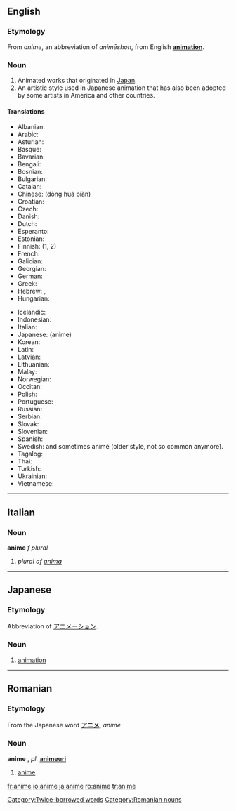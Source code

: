 {{see|animé}}
==English==

===Etymology===
From {{Ja.}} {{JAchar|[[アニメ]]}} ''anime'', an abbreviation of {{JAchar|[[アニメーション]]}} ''animēshon'', from English '''[[animation]]'''.

===Noun===
{{en-noun|pl=anime|pl2=animes}}

# Animated works that originated in [[Japan]].
# An artistic style used in Japanese animation that has also been adopted by some artists in America and other countries.

====Translations====
{{trans-top|Animated works that originated in Japan}}
*Albanian: {{t|sq|anime}}
*Arabic: {{t|ar|أنمي}}
*Asturian: {{t|ast|anime}}
*Basque: {{t|eu|anime}}
*Bavarian: {{t|bar|anime}}
*Bengali: {{t|bn|অ্যানিমে}}
*Bosnian: {{t|bs|anime}}
*Bulgarian: {{t|bg|aниме}}
*Catalan: {{t|ca|anime}}
*Chinese: {{t|zh|日本动画}} (dòng huà piàn)
*Croatian: {{t|hr|anime}}
*Czech: {{t|cs|anime}}
*Danish: {{t|da|anime}}
*Dutch: {{t|nl|anime}}
*Esperanto: {{t|eo|animeo}}
*Estonian: {{t|et|anime}}
*Finnish: {{t|fi|anime}} (1, 2)
*French: {{t|fr|animé}}
*Galician: {{t|gl|anime}}
*Georgian: {{t|ka|ანიმე}}
*German: {{t|de|anime}}
*Greek: {{t|el|anime}}
*Hebrew: {{t|he|אנימציה יפנית}}, {{t|he|אנימה}}
*Hungarian: {{t|hu|anime}}
{{trans-mid}}
*Icelandic: {{t|is|anime}}
*Indonesian: {{t|id|anime}}
*Italian: {{t|it|anime}}
*Japanese: {{t|ja|アニメ}} (anime)
*Korean: {{t|ko|일본의 애니메이션}}
*Latin: {{t|la|anime}}
*Latvian: {{t|lv|anime}}
*Lithuanian: {{t|lt|anime}}
*Malay: {{t|ms|anime}}
*Norwegian: {{t|no|anime}}
*Occitan: {{t|oc|anime}}
*Polish: {{t|pl|anime}}
*Portuguese: {{t|pt|anime}}
*Russian: {{t|ru|aниме}}
*Serbian: {{t|sr|aниме}}
*Slovak: {{t|sk|anime}}
*Slovenian: {{t|sl|anime}}
*Spanish: {{t|es|anime}}
*Swedish: {{t|sv|anime}} {{c}} and sometimes animé (older style, not so common anymore).
*Tagalog: {{t|tl|anime}}
*Thai: {{t|th|อะนิเมะ}}
*Turkish: {{t|tr|anime}}
*Ukrainian: {{t|uk|aніме}}
*Vietnamese: {{t|vi|anime}}
{{trans-bottom}}

[[Category:Twice-borrowed words]]

----

==Italian==

===Noun===
'''anime''' ''f plural''

# ''plural of [[anima]]''

----

==Japanese==

===Etymology===
Abbreviation of [[アニメーション]].

===Noun===
{{ja-noun|r|kata=アニメ|hidx=あにめ}}

# [[animation]]

----

==Romanian==

===Etymology===
From the Japanese word '''[[アニメ]]''', ''anime''

===Noun===
'''anime''' {{n}}, ''pl.'' '''[[animeuri]]'''

# [[#english|anime]]

[[Category:Romanian nouns]]

[[fr:anime]]
[[io:anime]]
[[ja:anime]]
[[ro:anime]]
[[tr:anime]]